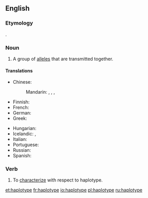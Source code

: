 ==English==

===Etymology===
{{blend|haploid|type|lang=en}}.

===Noun===
{{en-noun}}
{{wikipedia}}
# {{context|genetics|lang=en}} A group of [[allele]]s that are transmitted together.

====Translations====
{{trans-top|group of alleles}}
* Chinese:
*: Mandarin: {{t|cmn|單倍型|sc=Hani}}, {{t|cmn|单倍型|tr=dānbèixíng|sc=Hani}}, {{t|cmn|單體型|sc=Hani}}, {{t|cmn|单体型|tr=dāntǐxíng|sc=Hani}}
* Finnish: {{t|fi|haplotyyppi}}
* French: {{t+|fr|haplotype|m}}
* German: {{t|de|Haplotyp|m}}
* Greek: {{t|el|απλότυπος|m|sc=Grek}}
{{trans-mid}}
* Hungarian: {{t|hu|haplotípus}}
* Icelandic: {{t|is|setröð|f}}, {{t|is|einlitna arfgerð|f}}
* Italian: {{t|it|aplotipo}}
* Portuguese: {{t|pt|haplótipo}}
* Russian: {{t|ru|гаплоти́п|m}}
* Spanish: {{t|es|haplotipo}}
{{trans-bottom}}

===Verb===
{{en-verb|haplotyp}}

# {{context|genetics|lang=en}} To [[characterize]] with respect to haplotype.

[[et:haplotype]]
[[fr:haplotype]]
[[io:haplotype]]
[[pl:haplotype]]
[[ru:haplotype]]